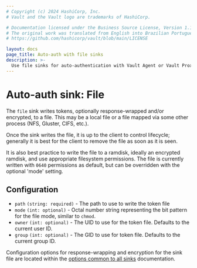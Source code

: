 ```yaml
---
# Copyright (c) 2024 HashiCorp, Inc.
# Vault and the Vault logo are trademarks of HashiCorp.

# Documentation licensed under the Business Source License, Version 1.1.
# The original work was translated from English into Brazilian Portuguese.
# https://github.com/hashicorp/vault/blob/main/LICENSE

layout: docs
page_title: Auto-auth with file sinks
description: >-
  Use file sinks for auto-authentication with Vault Agent or Vault Proxy.
---
```


# Auto-auth sink: File

The `file` sink writes tokens, optionally response-wrapped and/or encrypted, to
a file. This may be a local file or a file mapped via some other process (NFS,
Gluster, CIFS, etc.).

Once the sink writes the file, it is up to the client to control lifecycle;
generally it is best for the client to remove the file as soon as it is seen.

It is also best practice to write the file to a ramdisk, ideally an encrypted
ramdisk, and use appropriate filesystem permissions. The file is currently
written with `0640` permissions as default, but can be overridden with the optional
'mode' setting.

## Configuration

- `path` `(string: required)` - The path to use to write the token file
- `mode` `(int: optional)` - Octal number string representing the bit pattern for the file mode, similar to `chmod`.
- `owner` `(int: optional)` - The UID to use for the token file. Defaults to the current user ID.
- `group` `(int: optional)` - The GID to use for token file. Defaults to the current group ID.

<Note>

Configuration options for response-wrapping and encryption for the sink
file are located within the [options common to all sinks](/vault/docs/agent-and-proxy/autoauth#configuration-sinks) documentation.

</Note>
